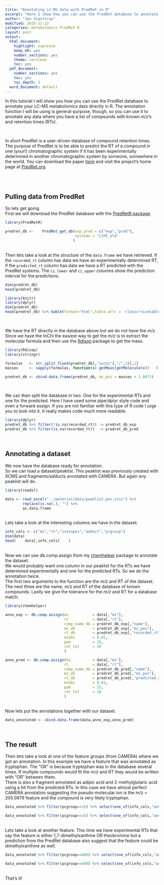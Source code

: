 ```yaml
---
title: "Annotating LC-MS data with PredRet in R"
excerpt: "Here I show how you can use the PredRet database to annotate your data in R"
author: "Jan Stanstrup"
modified: 2015-11-22
categories: metabolomics PredRet R
layout: post
output:
  html_document:
    highlight: espresso
    keep_md: yes
    number_sections: yes
    theme: cerulean
    toc: yes
  pdf_document:
    number_sections: yes
    toc: yes
    toc_depth: 3
  word_document: default
---
```







<style type="text/css">
table.nicetable tr:nth-child(even) {
 background: #f8f8f8;
}

table.nicetable thead th {
font-weight: bold;
background: #d3d3d3;
text-align: left;
}

table.nicetable tr, table.nicetable th, table.nicetable td {
padding: 0.4em;
font-size: 0.7rem;
}
</style>






In this tutorial I will show you how you can use the PredRet database to annotate your LC-MS metabolomics data directly in R. The annotation function I will be using is general-purpose, though, so you can use it to annotate any data where you have a list of compounds with known *m/z*'s and retention times (RTs).

<br>

In short PredRet is a user-driven database of compound retention times. The purpose of PredRet is to be able to predict the RT of a compound in one (your!) chromatographic system if it has been experimentally determined in another chromatographic system by someone, somewhere in the world. You can download the paper [here](../material/papers/Stanstrup, Neumann, Vrhovsek - 2015 - PredRet Prediction of Retention Time by Direct Mapping between Multiple Chromatographic Systems.pdf) and visit the project's home page at [PredRet.org](http://PredRet.org).


<br>
<br>




## Pulling data from PredRet

So lets get going. <br>
First we will download the PredRet database with the [PredRetR package](https://github.com/stanstrup/PredRet).

```r
library(PredRetR)

predret_db <-    PredRet_get_db(exp_pred = c("exp","pred"),
                                systems = "LIFE_old"
                               )

```


<br>
Then lets take a look at the structure of the ```data.frame``` we have retrieved. If the ```recorded_rt``` column has data we have an experimentally determined RT, if the ```predicted_rt``` column has data we have a RT predicted with the PredRet systems. The ```ci_lower``` and ```ci_upper``` columns show the prediction interval for the predictions.

```r
dim(predret_db)
head(predret_db)
```

```r
library(knitr)
library(dplyr)
dim(predret_db)
head(predret_db) %>% kable(format="html",table.attr = 'class="nicetable"') # we hide this with echo and don't run the above with eval
```



<br>

We have the RT directly in the database above but we do not have the *m/z*. Since we have the InChI the easiest way to get the *m/z* is to extract the molecular formula and then use the [Rdisop](https://bioconductor.org/packages/release/bioc/html/Rdisop.html) package to get the mass.

```r
library(Rdisop)
library(stringr)

formulas   <- str_split_fixed(predret_db[,"inchi"],"/",3)[,2]
masses     <- sapply(formulas, function(x) getMass(getMolecule(x))   )

predret_db <- cbind.data.frame(predret_db, mz_pos = masses + 1.0073)
```


<br>

We can then split the database in two. One for the experimental RTs and one for the predicted. Here I have used some pipe/dplyr style code and even a forward assign. If you are not familiar with this type of R code I urge you to look into it. It really makes code much more readable.

```r
library(dplyr)
predret_db %>% filter(!is.na(recorded_rt)) -> predret_db_exp
predret_db %>% filter(is.na(recorded_rt))  -> predret_db_pred

```


<br>

## Annotating a dataset

We now have the database ready for annotation. <br>
So we can load a dataset/peaklist. This peaklist was previously created with XCMS and fragments/adducts annotated with CAMERA. But again any peaklist will do.

```r
library(readxl)

data <- read_excel("../material/data/peaklist_pos.xlsx") %>% 
        replace(is.na(.), "") %>% 
        as.data.frame
```

<br>
Lets take a look at the interesting columns we have in the dataset.
```r
info_cols <- c("mz","rt","isotopes","adduct","pcgroup")
dim(data)
head(    data[,info_cols]    )
```

<br>
Now we can use db.comp.assign from my [chemhelper](https://github.com/stanstrup/chemhelper) package to annotate the dataset. <br>
We would probably want one column in our peaklist for the RTs we have determined experimentally and one for the predicted RTs. So we do the annotation twice. <br>
The first two arguments to the function are the *m/z* and RT of the dataset. The next three are the name, *m/z* and RT of the database of known compounds. Lastly we give the tolerance for the *m/z* and RT for a database match.


```r
library(chemhelper)

anno_exp <- db.comp.assign(mz           = data[,"mz"],
                           rt           = data[,"rt"],
                           comp_name_db = predret_db_exp[,"name"],
                           mz_db        = predret_db_exp[,"mz_pos"],
                           rt_db        = predret_db_exp[,"recorded_rt"] *60, # *60 since XCMS works in seconds but PredRet is in minutes.
                           mzabs        = 0.01,
                           ppm          = 15,
                           ret_tol      = 10
                           )
```


```r
anno_pred <- db.comp.assign(mz          = data[,"mz"],
                           rt           = data[,"rt"],
                           comp_name_db = predret_db_pred[,"name"],
                           mz_db        = predret_db_pred[,"mz_pos"],
                           rt_db        = predret_db_pred[,"predicted_rt"] *60,
                           mzabs        = 0.01,
                           ppm          = 15,
                           ret_tol      = 10
                           )
```


<br>
Now lets put the annotations together with our dataset.
```r
data_annotated <- cbind.data.frame(data,anno_exp,anno_pred)
```


<br>

## The result

Then lets take a look at one of the feature groups (from CAMERA) where we got an annotation. In this example we have a feature that was annotated as tryptophan. The "OR" is because tryptophan was in the database several times. If multiple compounds would fit the *m/z* and RT they would be written with "OR" between them. <br>
There is also a fragment annotated as adipic acid and 2-methylglutaric acid using a hit from the predicted RTs. In this case we have almost perfect CAMERA annotation suggesting the pseudo-molecular ion is the *m/z* = 205.0979 feature and the compound is very likely tryptophan.
```r
data_annotated %>% filter(pcgroup==16) %>% select(one_of(info_cols,"anno_exp","anno_pred"))
```

```r
data_annotated %>% filter(pcgroup==16) %>% select(one_of(info_cols,"anno_exp","anno_pred")) %>% kable(format="html",table.attr = 'class="nicetable"')
```


<br>
Lets take a look at another feature. This time we have experimental RTs that say the feature is either 1,7-dimethylxanthine OR theobromine but a prediction from the PredRet database also suggest that the feature could be dimethylxanthine as well.

```r
data_annotated %>% filter(pcgroup==400) %>% select(one_of(info_cols,"anno_exp","anno_pred"))
```

```r
data_annotated %>% filter(pcgroup==400) %>% select(one_of(info_cols,"anno_exp","anno_pred")) %>% kable(format="html",table.attr = 'class="nicetable"')
```


<br>
That's it!